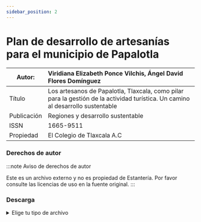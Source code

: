 ```yaml
---
sidebar_position: 2
---
```

# Plan de desarrollo de artesanías para el municipio de Papalotla

|Autor:|Viridiana Elizabeth Ponce Vilchis, Ángel David Flores Domínguez|
|--|:--|
|Título|Los artesanos de Papalotla, Tlaxcala, como pilar para la gestión de la actividad turística. Un camino al desarrollo sustentable|
|Publicación|Regiones y desarrollo sustentable|
|ISSN|1665-9511|
|Propiedad|El Colegio de Tlaxcala A.C|

### Derechos de autor
    
:::note Aviso de derechos de autor

Este es un archivo externo y no es propiedad de Estantería. Por favor consulte las licencias de uso en la fuente original.
:::

### Descarga
<details>
  <summary>Elige tu tipo de archivo</summary>
    <div>
        <a href="https://github.com/ImpossibleBoxMX/EstanteriaDigitalDePapalotla/blob/master/Planes%20de%20desarrollo/Plan-Desarrollo-Artesanos.pdf"> 📥 Los artesanos de Papalotla, Tlaxcala, como pilar para la gestión de la actividad turística. Un camino al desarrollo sustentable (PDF)</a>
        </div>      
</details>

